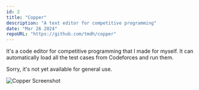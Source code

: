 ```yaml
---
id: 2
title: "Copper"
description: "A text editor for competitive programming"
date: "Mar 26 2024"
repoURL: "https://github.com/tmdh/copper"
---
```


It's a code editor for competitive programming that I made for myself. It can automatically load all the test cases from Codeforces and run them.

Sorry, it's not yet available for general use.

![Copper Screenshot](copper.png)
